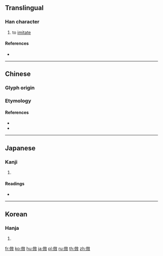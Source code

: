 {{also|仿}}
==Translingual==

===Han character===
{{Han char|rn=9|rad=人|as=08|sn=10|four=28240|canj=OYSK|ids=⿰亻放}}

# to [[imitate]]

====References====
* {{Han ref|kx=0108.140|dkj=00785|dj=0231.040|hdz=10183.020|uh=5023|ud=20515|bh=ADC0|bd=44480}}

----

==Chinese==

===Glyph origin===
{{Han etym}}

===Etymology===
{{zh-see|仿|v}}

====References====
* {{R:twedu|A00088-004-2}}
* {{R:twedu|A00171}}



----

==Japanese==

===Kanji===
{{ja-kanji|grade=c|rs=人08}}

# {{defn|lang=ja|sort=人08}}

====Readings====
* {{ja-readings|on=[[ほう]] (hō)|kun=[[ならう]] (narau)}}

----

==Korean==

===Hanja===
{{ko-hanja|hangeul=방|rv=bang|mr=pang}}

# {{defn|lang=ko|sort=人08}}

[[fr:倣]]
[[ko:倣]]
[[hu:倣]]
[[ja:倣]]
[[pl:倣]]
[[ru:倣]]
[[th:倣]]
[[zh:倣]]